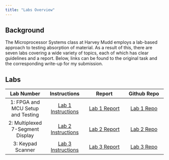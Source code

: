 ```yaml
---
title: "Labs Overview"
---
```


## Background

The Microprocessor Systems class at Harvey Mudd employs a lab-based approach to testing absorption of material. As a result of this, there are seven labs covering a wide variety of topics, each of which has clear guidelines and a report. Below, links can be found to the original task and the corresponding write-up for my submission.

## Labs
| Lab Number | Instructions | Report | Github Repo |
| :---: | :---: | :---: | :---: |
| 1: FPGA and MCU Setup and Testing | [Lab 1 Instructions](https://hmc-e155.github.io/lab/lab1/) | [Lab 1 Report](lab1/lab1.qmd) | [Lab 1 Repo](https://github.com/AnonymousVikram/e155-lab1) |
| 2: Multiplexed 7-Segment Display | [Lab 2 Instructions](https://hmc-e155.github.io/lab/lab2/) | [Lab 2 Report](lab2/lab2.qmd) | [Lab 2 Repo](https://github.com/AnonymousVikram/e155-lab2) |
| 3: Keypad Scanner | [Lab 3 Instructions](https://hmc-e155.github.io/lab/lab3/) | [Lab 3 Report](lab3/lab3.qmd) | [Lab 3 Repo](https://github.com/AnonymousVikram/e155-lab3)